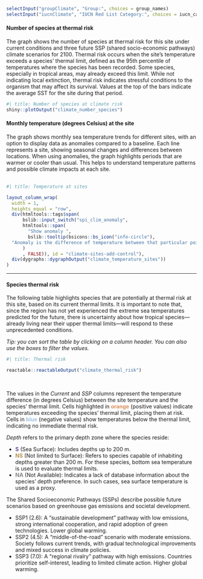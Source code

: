 
::: {.toolbar}
```r

selectInput("groupClimate", "Group:", choices = group_names)
selectInput("iucnClimate", "IUCN Red List Category:", choices = iucn_categories)

```

:::

::: {.grid}

::: {.g-col-12 .g-col-md-6}

#### Number of species at thermal risk

The graph shows the number of species at thermal risk for this site under current conditions and three future SSP (shared socio-economic pathways) climate scenarios for 2100. Thermal risk occurs when the site's temperature exceeds a species' thermal limit, defined as the 95th percentile of temperatures where the species has been recorded. Some species, especially in tropical areas, may already exceed this limit. While not indicating local extinction, thermal risk indicates stressful conditions to the organism that may affect its survival. Values at the top of the bars indicate the average SST for the site during that period.

```r
#| title: Number of species at climate risk
shiny::plotOutput("climate_number_species")
```

:::

::: {.g-col-12 .g-col-md-6}

#### Monthly temperature (degrees Celsius) at the site

The graph shows monthly sea temperature trends for different sites, with an option to display data as anomalies compared to a baseline. Each line represents a site, showing seasonal changes and differences between locations. When using anomalies, the graph highlights periods that are warmer or cooler than usual. This helps to understand temperature patterns and possible climate impacts at each site. 
<br><br>

```r
#| title: Temperature at sites

layout_column_wrap(
  width = 1,
  heights_equal = "row",
  div(htmltools::tags$span(
      bslib::input_switch("spi_clim_anomaly", 
      htmltools::span(
        "Show anomaly ",
        bslib::tooltip(bsicons::bs_icon("info-circle"),
  "Anomaly is the difference of temperature between that particular point in time and the average across the whole period.")
      )
      , FALSE)), id = "climate-sites-add-control"),
  div(dygraphs::dygraphOutput("climate_temperature_sites"))
)
```

:::
:::

-----

#### Species thermal risk

::: {.callout-note appearance="simple" title="Attention" icon=false}
The following table highlights species that are potentially at thermal risk at this site, based on its current thermal limits. It is important to note that, since the region has not yet experienced the extreme sea temperatures predicted for the future, there is uncertainty about how tropical species—already living near their upper thermal limits—will respond to these unprecedented conditions.
:::

_Tip: you can sort the table by clicking on a column header. You can also use the boxes to filter the values._

```r
#| title: Thermal risk

reactable::reactableOutput("climate_thermal_risk")
```

<br>

The values in the _Current_ and _SSP_ columns represent the temperature difference (in degrees Celsius) between the site temperature and the species' thermal limit. Cells highlighted in <span style="color: #d9905f; font-weight: bold;">orange</span> (positive values) indicate temperatures exceeding the species' thermal limit, placing them at risk. Cells in <span style="color: #a3c2de; font-weight: bold;">blue</span> (negative values) show temperatures below the thermal limit, indicating no immediate thermal risk.

_Depth_ refers to the primary depth zone where the species reside:

- <span style="color: #675292; font-weight: bold;">S</span> (Sea Surface): Includes depths up to 200 m.  
- <span style="color: #b69354; font-weight: bold;">NS</span> (Not limited to Surface): Refers to species capable of inhabiting depths greater than 200 m. For these species, bottom sea temperature is used to evaluate thermal limits.  
- <span style="color: #868686; font-weight: bold;">NA</span> (Not Available): Indicates a lack of database information about the species' depth preference. In such cases, sea surface temperature is used as a proxy.  

The Shared Socioeconomic Pathways (SSPs) describe possible future scenarios based on greenhouse gas emissions and societal development.

- SSP1 (2.6): A "sustainable development" pathway with low emissions, strong international cooperation, and rapid adoption of green technologies. Lower global warming.  
- SSP2 (4.5): A "middle-of-the-road" scenario with moderate emissions. Society follows current trends, with gradual technological improvements and mixed success in climate policies.  
- SSP3 (7.0): A "regional rivalry" pathway with high emissions. Countries prioritize self-interest, leading to limited climate action. Higher global warming.  